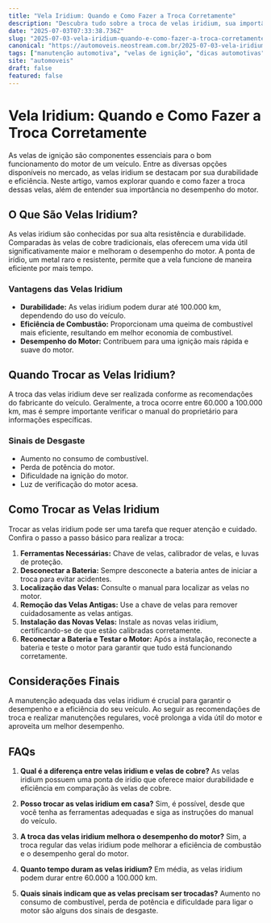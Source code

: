 ```yaml
---
title: "Vela Iridium: Quando e Como Fazer a Troca Corretamente"
description: "Descubra tudo sobre a troca de velas iridium, sua importância para o desempenho do motor, e dicas para manter seu veículo sempre eficiente."
date: "2025-07-03T07:33:38.736Z"
slug: "2025-07-03-vela-iridium-quando-e-como-fazer-a-troca-corretamente"
canonical: "https://automoveis.neostream.com.br/2025-07-03-vela-iridium-quando-e-como-fazer-a-troca-corretamente"
tags: ["manutenção automotiva", "velas de ignição", "dicas automotivas"]
site: "automoveis"
draft: false
featured: false
---
```


# Vela Iridium: Quando e Como Fazer a Troca Corretamente

As velas de ignição são componentes essenciais para o bom funcionamento do motor de um veículo. Entre as diversas opções disponíveis no mercado, as velas iridium se destacam por sua durabilidade e eficiência. Neste artigo, vamos explorar quando e como fazer a troca dessas velas, além de entender sua importância no desempenho do motor.

## O Que São Velas Iridium?

As velas iridium são conhecidas por sua alta resistência e durabilidade. Comparadas às velas de cobre tradicionais, elas oferecem uma vida útil significativamente maior e melhoram o desempenho do motor. A ponta de irídio, um metal raro e resistente, permite que a vela funcione de maneira eficiente por mais tempo.

### Vantagens das Velas Iridium
- **Durabilidade:** As velas iridium podem durar até 100.000 km, dependendo do uso do veículo.
- **Eficiência de Combustão:** Proporcionam uma queima de combustível mais eficiente, resultando em melhor economia de combustível.
- **Desempenho do Motor:** Contribuem para uma ignição mais rápida e suave do motor.

## Quando Trocar as Velas Iridium?

A troca das velas iridium deve ser realizada conforme as recomendações do fabricante do veículo. Geralmente, a troca ocorre entre 60.000 a 100.000 km, mas é sempre importante verificar o manual do proprietário para informações específicas.

### Sinais de Desgaste
- Aumento no consumo de combustível.
- Perda de potência do motor.
- Dificuldade na ignição do motor.
- Luz de verificação do motor acesa.

## Como Trocar as Velas Iridium

Trocar as velas iridium pode ser uma tarefa que requer atenção e cuidado. Confira o passo a passo básico para realizar a troca:

1. **Ferramentas Necessárias:** Chave de velas, calibrador de velas, e luvas de proteção.
2. **Desconectar a Bateria:** Sempre desconecte a bateria antes de iniciar a troca para evitar acidentes.
3. **Localização das Velas:** Consulte o manual para localizar as velas no motor.
4. **Remoção das Velas Antigas:** Use a chave de velas para remover cuidadosamente as velas antigas.
5. **Instalação das Novas Velas:** Instale as novas velas iridium, certificando-se de que estão calibradas corretamente.
6. **Reconectar a Bateria e Testar o Motor:** Após a instalação, reconecte a bateria e teste o motor para garantir que tudo está funcionando corretamente.

## Considerações Finais

A manutenção adequada das velas iridium é crucial para garantir o desempenho e a eficiência do seu veículo. Ao seguir as recomendações de troca e realizar manutenções regulares, você prolonga a vida útil do motor e aproveita um melhor desempenho.

## FAQs

1. **Qual é a diferença entre velas iridium e velas de cobre?**
   As velas iridium possuem uma ponta de irídio que oferece maior durabilidade e eficiência em comparação às velas de cobre.

2. **Posso trocar as velas iridium em casa?**
   Sim, é possível, desde que você tenha as ferramentas adequadas e siga as instruções do manual do veículo.

3. **A troca das velas iridium melhora o desempenho do motor?**
   Sim, a troca regular das velas iridium pode melhorar a eficiência de combustão e o desempenho geral do motor.

4. **Quanto tempo duram as velas iridium?**
   Em média, as velas iridium podem durar entre 60.000 a 100.000 km.

5. **Quais sinais indicam que as velas precisam ser trocadas?**
   Aumento no consumo de combustível, perda de potência e dificuldade para ligar o motor são alguns dos sinais de desgaste.